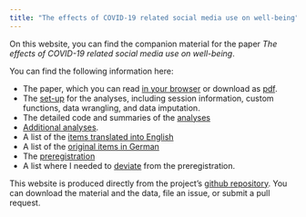 ```yaml
---
title: "The effects of COVID-19 related social media use on well-being"
---
```



On this website, you can find the companion material for the paper _The effects of COVID-19 related social media use on well-being_. 

You can find the following information here:

- The paper, which you can read [in your browser](manuscript.html) or download as [pdf](manuscript.pdf). 
- The [set-up](analyses_setup.html) for the analyses, including session information, custom functions, data wrangling, and data imputation.
- The detailed code and summaries of the [analyses](analyses.html)
- [Additional analyses](analyses_additional.html).
- A list of the [items translated into English](items_english.html)
- A list of the [original items in German](items_german.html)
- The [preregistration](preregistration.html) 
- A list where I needed to [deviate](preregistration_changes.Rmd) from the preregistration. 

This website is produced directly from the project's [github repository](https://github.com/XMtRa/Austrian_Corona_Panel_Project). You can download the material and the data, file an issue, or submit a pull request.
